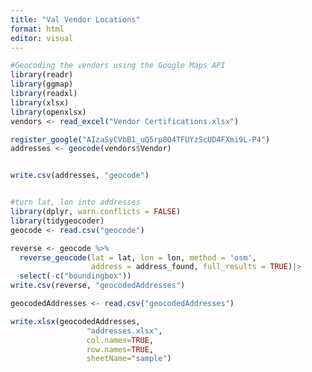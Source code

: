 ---
title: "Val Vendor Locations"
format: html
editor: visual
---

```{r}
#Geocoding the vendors using the Google Maps API
library(readr)
library(ggmap)
library(readxl)
library(xlsx)
library(openxlsx)
vendors <- read_excel("Vendor Certifications.xlsx")

register_google("AIzaSyCVbB1_uQ5rp8O4TFUYzScUD4FXmi9L-P4")
addresses <- geocode(vendors$Vendor)


write.csv(addresses, "geocode")


#turn lat, lon into addresses
library(dplyr, warn.conflicts = FALSE)
library(tidygeocoder)
geocode <- read.csv("geocode")

reverse <- geocode %>%
  reverse_geocode(lat = lat, lon = lon, method = 'osm',
                  address = address_found, full_results = TRUE)|>
  select(-c("boundingbox"))
write.csv(reverse, "geocodedAddresses")

geocodedAddresses <- read.csv("geocodedAddresses")

write.xlsx(geocodedAddresses, 
                 "addresses.xlsx", 
                 col.names=TRUE, 
                 row.names=TRUE, 
                 sheetName="sample")

```
